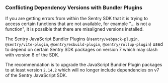 ### Conflicting Dependency Versions with Bundler Plugins

If you are getting errors from within the Sentry SDK that it is trying to access certain functions that are not available, for example "... is not a function", it is possible that there are misaligned versions installed.

The Sentry JavaScript Bundler Plugins (`@sentry/webpack-plugin`, `@sentry/vite-plugin`, `@sentry/esbuild-plugin`, `@sentry/rollup-plugin`) used to depend on certain Sentry SDK packages on version 7 which may clash with version 8 of the SDK.

The recommendation is to upgrade the JavaScript Bundler Plugin packages to at least version `2.14.2` which will no longer include dependencies on v7 of the Sentry JavaScript SDK.
